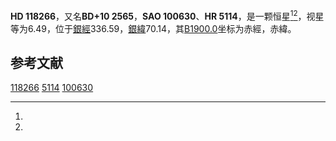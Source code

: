 {{Starbox begin
| name = HD 118266
}}
{{Starbox observe
| epoch = [[J2000.0|J2000.0]]
| constell = {{星座名待查}}<ref name=SIMBAD>{{cite web
 | url=http://simbad.u-strasbg.fr/simbad/sim-id?Ident=HR+5114
 | title =Pulsating variable Star
 | publisher=Centre de Données astronomiques de Strasbourg
 | work=SIMBAD
 | accessdate=2012-07-13}}</ref><ref name=DATA>{{cite web
 | url=http://vizier.u-strasbg.fr/viz-bin/VizieR-5?-out.add=.&-source=5050&-corr=PK=HR&-out.max=9999&HR=5114
 | title=VizieR Detailed Page
 | accessdate=2012-07-13
 | archive-date=2019-02-16
 | archive-url=https://web.archive.org/web/20190216081457/http://vizier.u-strasbg.fr/viz-bin/VizieR-5?-out.add=.&-source=5050&-corr=PK=HR&-out.max=9999&HR=5114
 | dead-url=no
 }}</ref>
| 星官 = 
| ra = {{RA|13|35|33.3}}<ref name=SIMBAD /><ref name=DATA />
| dec = {{DEC|+10|12|17}}<ref name=SIMBAD /><ref name=DATA />
| appmag_v = 6.49<ref name=SIMBAD /><ref name=DATA />
}}
{{Starbox character
| class = K1III+F6V<ref name=SIMBAD /><ref name=DATA />
| b-v = 1.03<ref name=SIMBAD /><ref name=DATA />
| u-b = 0.9<ref name=SIMBAD /><ref name=DATA />
| r-i = 0.52<ref name=SIMBAD /><ref name=DATA />
| variable = 
}}
{{Starbox astrometry
| radial_v = 0.9
| prop_mo_ra = 33
| parallax = 
| p_error = 
}}
{{Starbox catalog
| names =BD+10 2565，[[SAO星表|SAO]] 100630，[[HD星表|HD]] 118266，[[HR星表|HR]] 5114}}
{{Starbox reference |Simbad=HR+5114}}
{{Starbox end}}

'''HD 118266'''，又名'''BD+10 2565'''，'''SAO 100630'''、'''HR 5114'''，是一颗恒星<ref name=SIMBAD /><ref name=DATA />，视星等为6.49，位于[[銀道座標系|銀經]]336.59，[[銀道座標系|銀緯]]70.14，其[[B1900.0|B1900.0]]坐标为赤經{{RA|13|30|35.2}}，赤緯{{DEC|+10|70.14|5}}。

== 参考文献 ==
{{reflist}}

{{star-stub}}

[[Category:HD和HDE天體|118266]]
[[Category:HR天體|5114]]
[[Category:SAO天體|100630]]